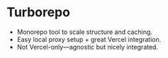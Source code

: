 

<Columns columns={2}>

<Column>
<CentralContent>

# Turborepo

</CentralContent>
</Column>
<Column>
<CentralContent>
    <Handshake className="w-72 h-72" />
</CentralContent>
</Column>
</Columns>

<Notes>

- Monorepo tool to scale structure and caching.
- Easy local proxy setup + great Vercel integration.
- Not Vercel-only—agnostic but nicely integrated.

</Notes>